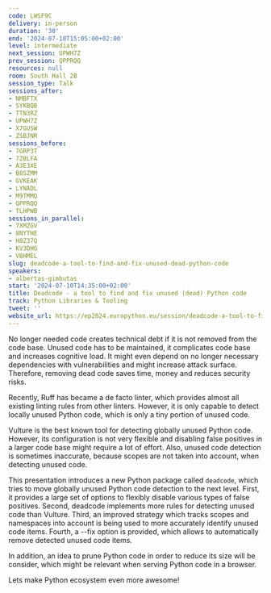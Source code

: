 ```yaml
---
code: LWSF9C
delivery: in-person
duration: '30'
end: '2024-07-10T15:05:00+02:00'
level: intermediate
next_session: UPWH7Z
prev_session: QPPRQQ
resources: null
room: South Hall 2B
session_type: Talk
sessions_after:
- NMBFTX
- SYKBQB
- TTN3RZ
- UPWH7Z
- X7GUSW
- ZSBJNR
sessions_before:
- 7GRP3T
- 7Z8LFA
- A3E3XE
- B8SZMM
- GVKEAK
- LYNADL
- M9TMMQ
- QPPRQQ
- TLHPWB
sessions_in_parallel:
- 7XMZGV
- 8NYTHE
- H8Z37Q
- KV3DHG
- VBHMEL
slug: deadcode-a-tool-to-find-and-fix-unused-dead-python-code
speakers:
- albertas-gimbutas
start: '2024-07-10T14:35:00+02:00'
title: Deadcode - a tool to find and fix unused (dead) Python code
track: Python Libraries & Tooling
tweet: ''
website_url: https://ep2024.europython.eu/session/deadcode-a-tool-to-find-and-fix-unused-dead-python-code
---
```


No longer needed code creates technical debt if it is not removed from the code base. Unused code has to be maintained, it complicates code base and increases cognitive load. It might even depend on no longer necessary dependencies with vulnerabilities and might increase attack surface. Therefore, removing dead code saves time, money and reduces security risks.

Recently, Ruff has became a de facto linter, which provides almost all existing linting rules from other linters. However, it is only capable to detect locally unused Python code, which is only a tiny portion of unused code.

Vulture is the best known tool for detecting globally unused Python code. However, its configuration is not very flexible and disabling false positives in a larger code base might require a lot of effort.
Also, unused code detection is sometimes inaccurate, because scopes are not taken into account, when detecting unused code.

This presentation introduces a new Python package called `deadcode`, which tries to move globally unused Python code detection to the next level. First, it provides a large set of options to flexibly disable various types of false positives. Second, deadcode implements more rules for detecting unused code than Vulture. Third, an improved strategy which tracks scopes and namespaces into account is being used to
more accurately identify unused code items. Fourth, a --fix option is provided, which allows to automatically remove detected unused code items.

In addition, an idea to prune Python code in order to reduce its size will be consider, which might be relevant when serving Python code in a browser.

Lets make Python ecosystem even more awesome!
